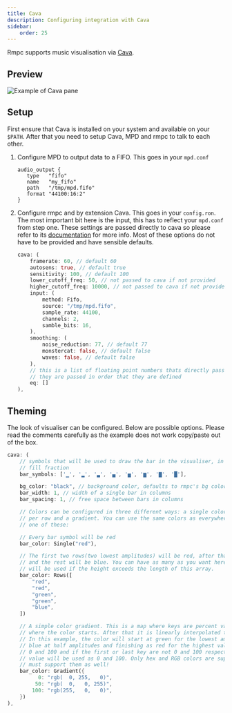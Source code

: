 ```yaml
---
title: Cava
description: Configuring integration with Cava
sidebar:
    order: 25
---
```



Rmpc supports music visualisation via [Cava](https://github.com/karlstav/cava).

## Preview

<Image src={example_cava} width={900} alt="Example of Cava pane" />

## Setup

First ensure that Cava is installed on your system and available on your `$PATH`.
After that you need to setup Cava, MPD and rmpc to talk to each other.

<Steps>

1.  Configure MPD to output data to a FIFO. This goes in your `mpd.conf`

    ```
    audio_output {
       type   "fifo"
       name   "my_fifo"
       path   "/tmp/mpd.fifo"
       format "44100:16:2"
    }
    ```

2.  Configure rmpc and by extension Cava. This goes in your `config.ron`. The most important bit here is
    the input, this has to reflect your `mpd.conf` from step one. These settings are passed directly to cava
    so please refer to its [documentation](https://github.com/karlstav/cava/blob/master/example_files/config)
    for more info. Most of these options do not have to be provided and have sensible defaults.

    ```rust
    cava: (
        framerate: 60, // default 60
        autosens: true, // default true
        sensitivity: 100, // default 100
        lower_cutoff_freq: 50, // not passed to cava if not provided
        higher_cutoff_freq: 10000, // not passed to cava if not provided
        input: (
            method: Fifo,
            source: "/tmp/mpd.fifo",
            sample_rate: 44100,
            channels: 2,
            samble_bits: 16,
        ),
        smoothing: (
            noise_reduction: 77, // default 77
            monstercat: false, // default false
            waves: false, // default false
        ),
        // this is a list of floating point numbers thats directly passed to cava
        // they are passed in order that they are defined
        eq: []
    ),
    ```

</Steps>

## Theming

The look of visualiser can be configured. Below are possible options. Please read the comments
carefully as the example does not work copy/paste out of the box.

```rust
cava: (
    // symbols that will be used to draw the bar in the visualiser, in ascending order of
    // fill fraction
    bar_symbols: ['▁', '▂', '▃', '▄', '▅', '▆', '▇', '█'],

    bg_color: "black", // background color, defaults to rmpc's bg color if not provided
    bar_width: 1, // width of a single bar in columns
    bar_spacing: 1, // free space between bars in columns

    // Colors can be configured in three different ways: a single color, different colors
    // per row and a gradient. You can use the same colors as everywhere else. Only specify
    // one of these:

    // Every bar symbol will be red
    bar_color: Single("red"),

    // The first two rows(two lowest amplitudes) will be red, after that two green rows
    // and the rest will be blue. You can have as many as you want here. The last value
    // will be used if the height exceeds the length of this array.
    bar_color: Rows([
        "red",
        "red",
        "green",
        "green",
        "blue",
    ])

    // A simple color gradient. This is a map where keys are percent values of the height
    // where the color starts. After that it is linearly interpolated towards the next value.
    // In this example, the color will start at green for the lowest amplitudes, go towards
    // blue at half amplitudes and finishing as red for the highest values. Keys must be between
    // 0 and 100 and if the first or last key are not 0 and 100 respectively, the lowest and highest
    // value will be used as 0 and 100. Only hex and RGB colors are supported here and your terminal
    // must support them as well!
    bar_color: Gradient({
          0: "rgb(  0, 255,   0)",
         50: "rgb(  0,   0, 255)",
        100: "rgb(255,   0,   0)",
    })
),
```
